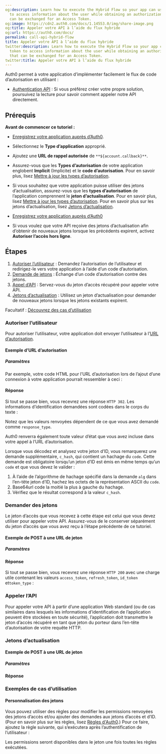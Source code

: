```yaml
---
og:description: Learn how to execute the Hybrid Flow so your app can use an ID token
  to access information about the user while obtaining an authorization code that
  can be exchanged for an Access Token.
og:image: https://cdn2.auth0.com/docs/1.14553.0/img/share-image.png
og:title: Appeler votre API à l’aide du flux hybride
og:url: https://auth0.com/docs/
permalink: call-api-hybrid-flow
title: Appeler votre API à l’aide du flux hybride
twitter:description: Learn how to execute the Hybrid Flow so your app can use an ID
  token to access information about the user while obtaining an authorization code
  that can be exchanged for an Access Token.
twitter:title: Appeler votre API à l’aide du flux hybride
---
```




Auth0 permet à votre application d’implémenter facilement le flux de code d’autorisation en utilisant :

* [Authentication API](/api/authentication) : Si vous préférez créer votre propre solution, poursuivez la lecture pour savoir comment appeler notre API directement.

## Prérequis

**Avant de commencer ce tutoriel :**

* [Enregistrez votre application auprès d’Auth0](/get-started/create-apps/regular-web-apps).

* Sélectionnez le **Type d’application** approprié.
* Ajoutez une **URL de rappel autorisée** de `**${account.callback}**`.
* Assurez-vous que les **Types d’autorisation** de votre application englobent **Implicit** (Implicite) et le **code d’autorisation**. Pour en savoir plus, lisez [Mettre à jour les types d’autorisation](/applications/update-grant-types).
* Si vous souhaitez que votre application puisse utiliser des jetons d’actualisation, assurez-vous que les **types d’autorisation** de l’application comprennent le **jeton d’actualisation**. Pour en savoir plus, lisez [Mettre à jour les types d’autorisation](/applications/update-grant-types). Pour en savoir plus sur les jetons d’actualisation, lisez [Jetons d’actualisation](/security/tokens/refresh-tokens).
* [Enregistrez votre application auprès d’Auth0](/get-started/set-up-apis)

* Si vous voulez que votre API reçoive des jetons d’actualisation afin d’obtenir de nouveaux jetons lorsque les précédents expirent, activez **Autoriser l’accès hors ligne**.

## Étapes

1. [Autoriser l’utilisateur](#authorize-user) : 
Demandez l’autorisation de l’utilisateur et redirigez-le vers votre application à l’aide d’un code d’autorisation.
2. [Demande de jetons](#request-tokens) : 
Échange d’un code d’autorisation contre des jetons.
3. [Appel d’API](#call-api) :
Servez-vous du jeton d’accès récupéré pour appeler votre API.
4. [Jetons d’actualisation](#refresh-tokens) :
Utilisez un jeton d’actualisation pour demander de nouveaux jetons lorsque les jetons existants expirent.

Facultatif : [Découvrez des cas d’utilisation](#sample-use-cases)

### Autoriser l’utilisateur



Pour autoriser l’utilisateur, votre application doit envoyer l’utilisateur à l’[URL d’autorisation](/api/authentication#authorization-code-grant).

#### Exemple d’URL d’autorisation



##### Paramètres





Par exemple, votre code HTML pour l’URL d’autorisation lors de l’ajout d’une connexion à votre application pourrait ressembler à ceci :



#### Réponse

Si tout se passe bien, vous recevrez une réponse `HTTP 302`. Les informations d’identification demandées sont codées dans le corps du texte :



Notez que les valeurs renvoyées dépendent de ce que vous avez demandé comme `response_type`.



Auth0 renverra également toute valeur d’état que vous avez incluse dans votre appel à l’URL d’autorisation.





Lorsque vous décodez et analysez votre jeton d’ID, vous remarquerez une demande supplémentaire, `c_hash`, qui contient un hachage du `code`. Cette demande est obligatoire lorsqu’un jeton d’ID est émis en même temps qu’un `code` et que vous devez le valider :

1. À l’aide de l’algorithme de hachage spécifié dans la demande `alg` dans l’en-tête jeton d’ID, hachez les octets de la représentation ASCII du `code`.
2. Base64url code la moitié la plus à gauche du hachage.
3. Vérifiez que le résultat correspond à la valeur `c_hash`.

### Demander des jetons



Le jeton d’accès que vous recevez à cette étape est celui que vous devez utiliser pour appeler votre API. Assurez-vous de le conserver séparément du jeton d’accès que vous avez reçu à l’étape précédente de ce tutoriel.

#### Exemple de POST à une URL de jeton



##### Paramètres



#### Réponse

Si tout se passe bien, vous recevrez une réponse `HTTP 200` avec une charge utile contenant les valeurs `access_token`, `refresh_token`, `id_token` et`token_type` :









### Appeler l’API

Pour appeler votre API à partir d’une application Web standard (ou de cas similaires dans lesquels les informations d’identification de l’application peuvent être stockées en toute sécurité), l’application doit transmettre le jeton d’accès récupéré en tant que jeton du porteur dans l’en-tête d’autorisation de votre requête HTTP.



### Jetons d’actualisation



#### Exemple de POST à une URL de jeton



##### Paramètres



#### Réponse







### Exemples de cas d’utilisation

#### Personnalisation des jetons

Vous pouvez utiliser des règles pour modifier les permissions renvoyées des jetons d’accès et/ou ajouter des demandes aux jetons d’accès et d’ID. (Pour en savoir plus sur les règles, lisez [Règles d'Auth0](/rules).) Pour ce faire, ajoutez la règle suivante, qui s’exécutera après l’authentification de l’utilisateur :



Les permissions seront disponibles dans le jeton une fois toutes les règles exécutées.
